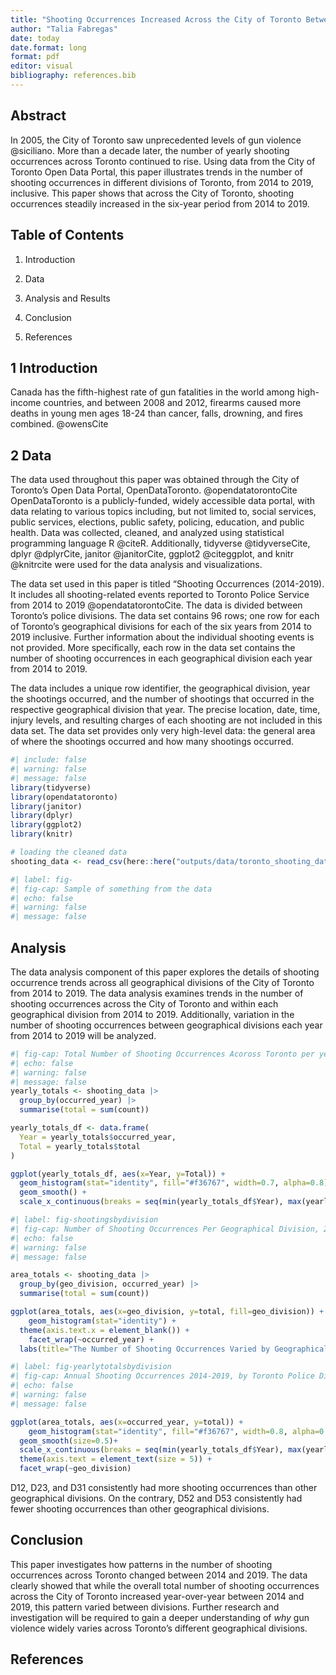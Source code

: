 ```yaml
---
title: "Shooting Occurrences Increased Across the City of Toronto Between 2014 and 2019"
author: "Talia Fabregas"
date: today
date.format: long
format: pdf
editor: visual
bibliography: references.bib
---
```


## Abstract

In 2005, the City of Toronto saw unprecedented levels of gun violence @siciliano. More than a decade later, the number of yearly shooting occurrences across Toronto continued to rise. Using data from the City of Toronto Open Data Portal, this paper illustrates trends in the number of shooting occurrences in different divisions of Toronto, from 2014 to 2019, inclusive. This paper shows that across the City of Toronto, shooting occurrences steadily increased in the six-year period from 2014 to 2019.

## Table of Contents

1.  Introduction

2.  Data

3.  Analysis and Results

4.  Conclusion

5.  References

## 1 Introduction

Canada has the fifth-highest rate of gun fatalities in the world among high-income countries, and between 2008 and 2012, firearms caused more deaths in young men ages 18-24 than cancer, falls, drowning, and fires combined. @owensCite

## 2 Data

The data used throughout this paper was obtained through the City of Toronto's Open Data Portal, OpenDataToronto. @opendatatorontoCite OpenDataToronto is a publicly-funded, widely accessible data portal, with data relating to various topics including, but not limited to, social services, public services, elections, public safety, policing, education, and public health. Data was collected, cleaned, and analyzed using statistical programming language R @citeR. Additionally, tidyverse @tidyverseCite, dplyr @dplyrCite, janitor @janitorCite, ggplot2 @citeggplot, and knitr @knitrcite were used for the data analysis and visualizations.

The data set used in this paper is titled "Shooting Occurrences (2014-2019). It includes all shooting-related events reported to Toronto Police Service from 2014 to 2019 @opendatatorontoCite. The data is divided between Toronto's police divisions. The data set contains 96 rows; one row for each of Toronto's geographical divisions for each of the six years from 2014 to 2019 inclusive. Further information about the individual shooting events is not provided. More specifically, each row in the data set contains the number of shooting occurrences in each geographical division each year from 2014 to 2019.

The data includes a unique row identifier, the geographical division, year the shootings occurred, and the number of shootings that occurred in the respective geographical division that year. The precise location, date, time, injury levels, and resulting charges of each shooting are not included in this data set. The data set provides only very high-level data: the general area of where the shootings occurred and how many shootings occurred.

```r
#| include: false
#| warning: false
#| message: false
library(tidyverse)
library(opendatatoronto)
library(janitor)
library(dplyr)
library(ggplot2)
library(knitr)

# loading the cleaned data
shooting_data <- read_csv(here::here("outputs/data/toronto_shooting_data.csv"))
```

```r
#| label: fig-
#| fig-cap: Sample of something from the data
#| echo: false
#| warning: false
#| message: false
```

## Analysis

The data analysis component of this paper explores the details of shooting occurrence trends across all geographical divisions of the City of Toronto from 2014 to 2019. The data analysis examines trends in the number of shooting occurrences across the City of Toronto and within each geographical division from 2014 to 2019. Additionally, variation in the number of shooting occurrences between geographical divisions each year from 2014 to 2019 will be analyzed.

```r
#| fig-cap: Total Number of Shooting Occurrences Acoross Toronto per year, 2014-2019
#| echo: false
#| warning: false
#| message: false
yearly_totals <- shooting_data |>
  group_by(occurred_year) |>
  summarise(total = sum(count))

yearly_totals_df <- data.frame(
  Year = yearly_totals$occurred_year,
  Total = yearly_totals$total
)

ggplot(yearly_totals_df, aes(x=Year, y=Total)) +
  geom_histogram(stat="identity", fill="#f36767", width=0.7, alpha=0.8) +
  geom_smooth() +
  scale_x_continuous(breaks = seq(min(yearly_totals_df$Year), max(yearly_totals_df$Year), by = 1))
```

```r
#| label: fig-shootingsbydivision
#| fig-cap: Number of Shooting Occurrences Per Geographical Division, 2014-2019
#| echo: false
#| warning: false
#| message: false

area_totals <- shooting_data |>
  group_by(geo_division, occurred_year) |>
  summarise(total = sum(count))

ggplot(area_totals, aes(x=geo_division, y=total, fill=geo_division)) +
    geom_histogram(stat="identity") +
  theme(axis.text.x = element_blank()) +
    facet_wrap(~occurred_year) +
  labs(title="The Number of Shooting Occurrences Varied by Geographical Division Each Year")

```

```r
#| label: fig-yearlytotalsbydivision
#| fig-cap: Annual Shooting Occurrences 2014-2019, by Toronto Police Division
#| echo: false
#| warning: false
#| message: false

ggplot(area_totals, aes(x=occurred_year, y=total)) +
    geom_histogram(stat="identity", fill="#f36767", width=0.8, alpha=0.8) +
  geom_smooth(size=0.5)+
  scale_x_continuous(breaks = seq(min(yearly_totals_df$Year), max(yearly_totals_df$Year), by = 1)) +
  theme(axis.text = element_text(size = 5)) +
  facet_wrap(~geo_division)


```

D12, D23, and D31 consistently had more shooting occurrences than other geographical divisions. On the contrary, D52 and D53 consistently had fewer shooting occurrences than other geographical divisions.

## Conclusion

This paper investigates how patterns in the number of shooting occurrences across Toronto changed between 2014 and 2019. The data clearly showed that while the overall total number of shooting occurrences across the City of Toronto increased year-over-year between 2014 and 2019, this pattern varied between divisions. Further research and investigation will be required to gain a deeper understanding of *why* gun violence widely varies across Toronto's different geographical divisions.

## References
